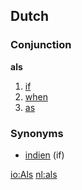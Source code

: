 ==Dutch==
===Conjunction===
'''als'''
#[[if]]
#[[when]]
#[[as]]

===Synonyms===
* [[indien]] (if)

[[io:Als]]
[[nl:als]]